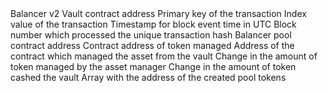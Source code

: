<ParamField path="contract_address">
Balancer v2 Vault contract address
</ParamField>
<ParamField path="evt_tx_hash">
Primary key of the transaction
</ParamField>
<ParamField path="evt_index">
Index value of the transaction
</ParamField>
<ParamField path="evt_block_time">
Timestamp for block event time in UTC
</ParamField>
<ParamField path="evt_block_number">
Block number which processed the unique transaction hash
</ParamField>
<ParamField path="poolId">
Balancer pool contract address
</ParamField>
<ParamField path="token">
Contract address of token managed
</ParamField>
<ParamField path="assetManager">
Address of the contract which managed the asset from the vault
</ParamField>
<ParamField path="managedDelta">
Change in the amount of token managed by the asset manager
</ParamField>
<ParamField path="cashDelta">
Change in the amount of token cashed the vault
</ParamField>
<ParamField path="tokens">
Array with the address of the created pool tokens
</ParamField>
